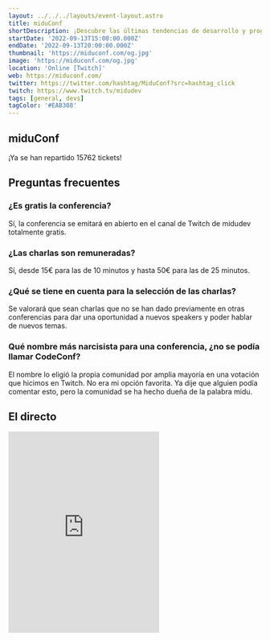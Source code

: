 ```yaml
---
layout: ../../../layouts/event-layout.astro
title: miduConf
shortDescription: ¡Descubre las últimas tendencias de desarrollo y programación web de la mano de gente tremenda y GRATIS!
startDate: '2022-09-13T15:00:00.000Z'
endDate: '2022-09-13T20:00:00.000Z'
thumbnail: 'https://miduconf.com/og.jpg'
image: 'https://miduconf.com/og.jpg'
location: 'Online [Twitch]'
web: https://miduconf.com/
twitter: https://twitter.com/hashtag/MiduConf?src=hashtag_click
twitch: https://www.twitch.tv/midudev
tags: [general, devs]
tagColor: '#EAB308'
---
```



<h2>miduConf</h2>

¡Ya se han repartido 15762 tickets!

## Preguntas frecuentes

<h3>¿Es gratis la conferencia?</h3>

Sí, la conferencia se emitará en abierto en el canal de <ExternalLink href="https://twitch.tv/midudev">Twitch de midudev</ExternalLink> totalmente gratis.

<h3>¿Las charlas son remuneradas?</h3>

Sí, desde 15€ para las de 10 minutos y hasta 50€ para las de 25 minutos.

<h3>¿Qué se tiene en cuenta para la selección de las charlas?</h3>

Se valorará que sean charlas que no se han dado previamente en otras conferencias para dar una oportunidad a nuevos speakers y poder hablar de nuevos temas.

### Qué nombre más narcisista para una conferencia, ¿no se podía llamar CodeConf?

El nombre lo eligió la propia comunidad por amplia mayoría en una votación que hicimos en Twitch. No era mi opción favorita. Ya dije que alguien podía comentar esto, pero la comunidad se ha hecho dueña de la palabra midu.

## El directo

<iframe className="w-full mt-4" height="400" src="https://player.twitch.tv/?video=1589865242&parent=www.eventos.wiki" frameborder="0" allowfullscreen="true" scrolling="no"></iframe>

